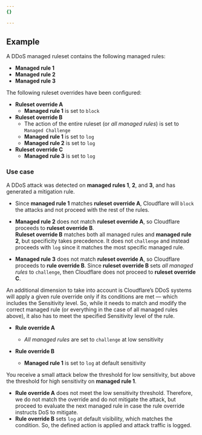 ```yaml
---
{}

---
```


## Example

A DDoS managed ruleset contains the following managed rules:

- **Managed rule 1**
- **Managed rule 2**
- **Managed rule 3**

The following ruleset overrides have been configured:

- **Ruleset override A**
   - **Managed rule 1** is set to `block`
- **Ruleset override B**
   - The action of the entire ruleset (or *all managed rules*) is set to `Managed Challenge`
   - **Managed rule 1** is set to `log`
   - **Managed rule 2** is set to `log`
- **Ruleset override C**
   - **Managed rule 3** is set to `log`

### Use case 

A DDoS attack was detected on **managed rules 1**, **2**, and **3**, and has generated a mitigation rule.

- Since **managed rule 1** matches **ruleset override A**, Cloudflare will `block` the attacks and not proceed with the rest of the rules. 

- **Managed rule 2** does not match **ruleset override A**, so Cloudflare proceeds to **ruleset override B**. <br /> **Ruleset override B** matches both all managed rules and **managed rule 2**, but specificity takes precedence. It does not `challenge` and instead proceeds with `log` since it matches the most specific managed rule.

- **Managed rule 3** does not match **ruleset override A**, so Cloudflare proceeds to **rule override B**. Since **ruleset override B** sets *all managed rules* to `challenge`, then Cloudflare does not proceed to **ruleset override C**.

An additional dimension to take into account is Cloudflare’s DDoS systems will apply a given rule override only if its conditions are met — which includes the Sensitivity level. So, while it needs to match and modify the correct managed rule (or everything in the case of all managed rules above), it also has to meet the specified Sensitivity level of the rule.

- **Rule override A**
   - *All managed rules* are set to `challenge` at low sensitivity

- **Rule override B**
   - **Managed rule 1** is set to `log` at default sensitivity

You receive a small attack below the threshold for low sensitivity, but above the threshold for high sensitivity on **managed rule 1**.

- **Rule override A** does not meet the low sensitivity threshold. Therefore, we do not match the override and do not mitigate the attack, but proceed to evaluate the next managed rule in case the rule override instructs DoS to mitigate. 
- **Rule override B** sets `log` at default visibility, which matches the condition. So, the defined action is applied and attack traffic is logged.
